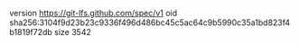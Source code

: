 version https://git-lfs.github.com/spec/v1
oid sha256:3104f9d23b23c9336f496d486bc45c5ac64c9b5990c35a1bd823f4b1819f72db
size 3542

